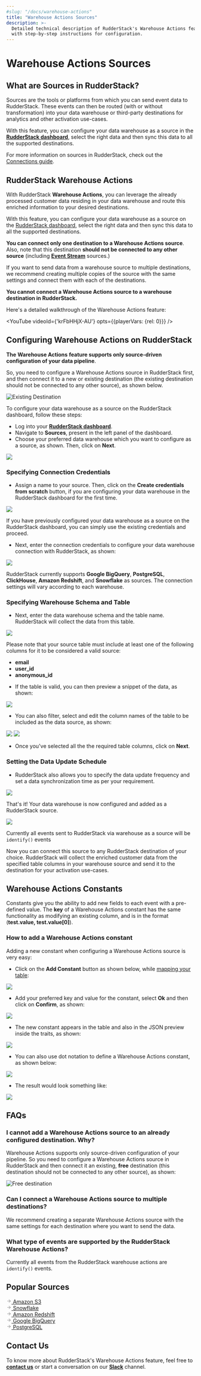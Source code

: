 ```yaml
---
#slug: "/docs/warehouse-actions"
title: "Warehouse Actions Sources"
description: >-
  Detailed technical description of RudderStack's Warehouse Actions feature,
  with step-by-step instructions for configuration.
---
```


# Warehouse Actions Sources

## What are Sources in RudderStack?

Sources are the tools or platforms from which you can send event data to RudderStack. These events can then be routed \(with or without transformation\) into your data warehouse or third-party destinations for analytics and other activation use-cases.

With this feature, you can configure your data warehouse as a source in the [**RudderStack dashboard**](https://app.rudderlabs.com/signup?type=freetrial), select the right data and then sync this data to all the supported destinations.


<div class="successBlock">

  For more information on sources in RudderStack, check out the
  <a href="https://rudderstack.com/docs/connections/">Connections guide</a>.
</div>

## RudderStack Warehouse Actions

With RudderStack **Warehouse Actions**, you can leverage the already processed customer data residing in your data warehouse and route this enriched information to your desired destinations.

With this feature, you can configure your data warehouse as a source on the <a href="https://app.rudderlabs.com/signup?type=freetrial">RudderStack dashboard</a>, select the right data and then sync this data to all the supported destinations.

<div class="warningBlock">

**You can connect only one destination to a Warehouse Actions source**. Also, note that this destination **should not be connected to any other source** \(including [**Event Stream**](https://rudderstack.com/docs/stream-sources/) sources.\)
</div>

<div class="infoBlock">

If you want to send data from a warehouse source to multiple destinations, we recommend creating multiple copies of the source with the same settings and connect them with each of the destinations.

</div>

<div class="dangerBlock">

**You cannot connect a Warehouse Actions source to a warehouse destination in RudderStack.**

</div>

Here's a detailed walkthrough of the Warehouse Actions feature:

<!--https://www.youtube.com/watch?v=krFbHHjX-AU-->

<YouTube 
  videoId={'krFbHHjX-AU'}
  opts={{playerVars: {rel: 0}}}
/>

## Configuring Warehouse Actions on RudderStack

<div class="warningBlock">

**The** **Warehouse Actions** **feature supports only source-driven configuration of your data pipeline**. 

So, you need to configure a Warehouse Actions source in RudderStack first, and then connect it to a new or existing destination \(the existing destination should not be connected to any other source\), as shown below.
</div>

<!--![](../.gitbook/assets/screenshot-2021-09-02-at-11.03.55-am.png)-->

<img src="../../../images/assets/screenshot-2021-09-02-at-11.03.55-am.png" alt="Existing Destination" />

To configure your data warehouse as a source on the RudderStack dashboard, follow these steps:

- Log into your [**RudderStack dashboard**](https://app.rudderlabs.com/signup?type=freetrial).
- Navigate to **Sources**, present in the left panel of the dashboard.
- Choose your preferred data warehouse which you want to configure as a source, as shown. Then, click on **Next**.

<img src="../../../images/assets/1 (8).png" />

### Specifying Connection Credentials

- Assign a name to your source. Then, click on the **Create credentials from scratch** button, if you are configuring your data warehouse in the RudderStack dashboard for the first time.

<img src="../../../images/assets/2 (1) (1).png" />

<div class="infoBlock">

If you have previously configured your data warehouse as a source on the RudderStack dashboard, you can simply use the existing credentials and proceed.

</div>

- Next, enter the connection credentials to configure your data warehouse connection with RudderStack, as shown:

<img src="../../../images/assets/screen-shot-2020-12-08-at-9.37.06-pm.png" />

<div class="warningBlock">

RudderStack currently supports **Google BigQuery**, **PostgreSQL**, **ClickHouse**, **Amazon Redshift**, and **Snowflake** as sources. The connection settings will vary according to each warehouse.

</div>

### Specifying Warehouse Schema and Table

- Next, enter the data warehouse schema and the table name. RudderStack will collect the data from this table.

<img src="../../../images/assets/4 (7).png" />

<div class="warningBlock">

Please note that your source table must include at least one of the following columns for it to be considered a valid source:
  
<ul><li><strong>email</strong></li>
<li><strong>user_id</strong></li>
<li><strong>anonymous_id</strong></li></ul>
</div>

- If the table is valid, you can then preview a snippet of the data, as shown:

<img src="../../../images/assets/5.png" />

- You can also filter, select and edit the column names of the table to be included as the data source, as shown:

<img src="../../../images/assets/6 (6).png" />

<img src="../../../images/assets/7 (2) (1).png" />

- Once you've selected all the the required table columns, click on **Next**.

### Setting the Data Update Schedule

- RudderStack also allows you to specify the data update frequency and set a data synchronization time as per your requirement.

<img src="../../../images/assets/8.png" />

That's it! Your data warehouse is now configured and added as a RudderStack source.

<img src="../../../images/assets/9.png" />

<div class="infoBlock">

Currently all events sent to RudderStack via warehouse as a source will be <code class="inline-code">identify()</code> events

</div>

Now you can connect this source to any RudderStack destination of your choice. RudderStack will collect the enriched customer data from the specified table columns in your warehouse source and send it to the destination for your activation use-cases.

## Warehouse Actions Constants

Constants give you the ability to add new fields to each event with a pre-defined value. The **key** of a Warehouse Actions constant has the same functionality as modifying an existing column, and is in the format \(**test.value, test.value\[0\]**\).

### How to add a Warehouse Actions constant

Adding a new constant when configuring a Warehouse Actions source is very easy:

- Click on the **Add Constant** button as shown below, while [mapping your table](https://rudderstack.com/docs/warehouse-actions#specifying-warehouse-schema-and-table):

<img src="../../../images/assets/image (77).png" />

- Add your preferred key and value for the constant, select **Ok** and then click on **Confirm**, as shown:

<img src="../../../images/assets/image (76).png" />

- The new constant appears in the table and also in the JSON preview inside the traits, as shown:

<img src="../../../images/assets/screenshot_2021-03-18_at_3.51.11_pm.png" />

- You can also use dot notation to define a Warehouse Actions constant, as shown below:

<img src="../../../images/assets/screenshot_2021-03-18_at_3.52.00_pm.png" />

- The result would look something like:

<img src="../../../images/assets/screenshot_2021-03-18_at_3.52.26_pm.png" />

## FAQs

### I cannot add a Warehouse Actions source to an already configured destination. Why?

Warehouse Actions supports only source-driven configuration of your pipeline. So you need to configure a Warehouse Actions source in RudderStack and then connect it an existing, **free** destination \(this destination should not be connected to any other source\), as shown:

<!--![](../.gitbook/assets/screenshot-2021-09-02-at-11.03.55-am%20%281%29.png)-->

<img src="../../../images/assets/screenshot-2021-09-02-at-11.03.55-am (1).png" alt="Free destination" />

### Can I connect a Warehouse Actions source to multiple destinations?

We recommend creating a separate Warehouse Actions source with the same settings for each destination where you want to send the data.

### What type of events are supported by the RudderStack Warehouse Actions?

Currently all events from the RudderStack warehouse actions are `identify()` events.

## Popular Sources

<!--{% page-ref page="amazon-s3.md" %}-->

<a class="pageRef" href="amazon-s3/">
  <div class="pageRefInner">
    <span class="pageRefArrow">
      <svg
        preserveAspectRatio="xMidYMid meet"
        height="1em"
        width="1em"
        fill="none"
        xmlns="http://www.w3.org/2000/svg"
        viewBox="0 0 24 24"
        strokeWidth="2"
        strokeLinecap="round"
        strokeLinejoin="round"
        stroke="currentColor"
        class="rightRefArrow"
      >
        <g>
          <line x1="5" y1="12" x2="19" y2="12"></line>
          <polyline points="12 5 19 12 12 19"></polyline>
        </g>
      </svg>
    </span>
    <span class="mainRefText">
      Amazon S3
    </span>
  </div>
</a>

<!--{% page-ref page="snowflake.md" %}-->

<a class="pageRef" href="snowflake/">
  <div class="pageRefInner">
    <span class="pageRefArrow">
      <svg
        preserveAspectRatio="xMidYMid meet"
        height="1em"
        width="1em"
        fill="none"
        xmlns="http://www.w3.org/2000/svg"
        viewBox="0 0 24 24"
        strokeWidth="2"
        strokeLinecap="round"
        strokeLinejoin="round"
        stroke="currentColor"
        class="rightRefArrow"
      >
        <g>
          <line x1="5" y1="12" x2="19" y2="12"></line>
          <polyline points="12 5 19 12 12 19"></polyline>
        </g>
      </svg>
    </span>
    <span class="mainRefText">
      Snowflake
    </span>
  </div>
</a>

<!--{% page-ref page="amazon-redshift.md" %}-->

<a class="pageRef" href="amazon-redshift/">
  <div class="pageRefInner">
    <span class="pageRefArrow">
      <svg
        preserveAspectRatio="xMidYMid meet"
        height="1em"
        width="1em"
        fill="none"
        xmlns="http://www.w3.org/2000/svg"
        viewBox="0 0 24 24"
        strokeWidth="2"
        strokeLinecap="round"
        strokeLinejoin="round"
        stroke="currentColor"
        class="rightRefArrow"
      >
        <g>
          <line x1="5" y1="12" x2="19" y2="12"></line>
          <polyline points="12 5 19 12 12 19"></polyline>
        </g>
      </svg>
    </span>
    <span class="mainRefText">
      Amazon Redshift
    </span>
  </div>
</a>

<!--{% page-ref page="google-bigquery.md" %}-->

<a class="pageRef" href="google-bigquery/">
  <div class="pageRefInner">
    <span class="pageRefArrow">
      <svg
        preserveAspectRatio="xMidYMid meet"
        height="1em"
        width="1em"
        fill="none"
        xmlns="http://www.w3.org/2000/svg"
        viewBox="0 0 24 24"
        strokeWidth="2"
        strokeLinecap="round"
        strokeLinejoin="round"
        stroke="currentColor"
        class="rightRefArrow"
      >
        <g>
          <line x1="5" y1="12" x2="19" y2="12"></line>
          <polyline points="12 5 19 12 12 19"></polyline>
        </g>
      </svg>
    </span>
    <span class="mainRefText">
      Google BigQuery
    </span>
  </div>
</a>

<!--{% page-ref page="postgresql.md" %}-->

<a class="pageRef" href="postgresql/">
  <div class="pageRefInner">
    <span class="pageRefArrow">
      <svg
        preserveAspectRatio="xMidYMid meet"
        height="1em"
        width="1em"
        fill="none"
        xmlns="http://www.w3.org/2000/svg"
        viewBox="0 0 24 24"
        strokeWidth="2"
        strokeLinecap="round"
        strokeLinejoin="round"
        stroke="currentColor"
        class="rightRefArrow"
      >
        <g>
          <line x1="5" y1="12" x2="19" y2="12"></line>
          <polyline points="12 5 19 12 12 19"></polyline>
        </g>
      </svg>
    </span>
    <span class="mainRefText">
      PostgreSQL
    </span>
  </div>
</a>

## Contact Us

To know more about RudderStack's Warehouse Actions feature, feel free to [**contact us**](mailto:%20docs@rudderstack.com) or start a conversation on our [**Slack**](https://rudderstack.com/join-rudderstack-slack-community) channel.
